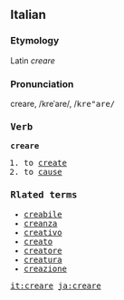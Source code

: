 ==Italian==
===Etymology===
Latin ''creare''
===Pronunciation===
creare, /kreˈare/, /<tt>kre"are/
===Verb===
'''creare'''

# to [[create]]
# to [[cause]]

===Rlated terms===
*[[creabile]]
*[[creanza]]
*[[creativo]]
*[[creato]]
*[[creatore]]
*[[creatura]]
*[[creazione]]

[[it:creare]]
[[ja:creare]]